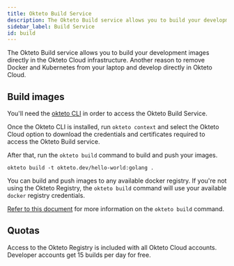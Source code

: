 ```yaml
---
title: Okteto Build Service
description: The Okteto Build service allows you to build your development images directly in the Okteto Cloud infrastructure
sidebar_label: Build Service
id: build
---
```



The Okteto Build service allows you to build your development images directly in the Okteto Cloud infrastructure. Another reason to remove Docker and Kubernetes from your laptop and develop directly in Okteto Cloud.

## Build images

You'll need the [okteto CLI](/docs/previous/cloud/okteto-cli/) in order to access the Okteto Build Service.

Once the Okteto CLI is installed, run `okteto context` and select the Okteto Cloud option to download the credentials and certificates required to access the Okteto Build service.

After that, run the `okteto build` command to build and push your images.

```
okteto build -t okteto.dev/hello-world:golang .
```

You can build and push images to any available docker registry. If you're not using the Okteto Registry, the `okteto build` command will use your available `docker` registry credentials.

[Refer to this document](/docs/previous/reference/cli/#build) for more information on the `okteto build` command.

## Quotas

Access to the Okteto Registry is included with all Okteto Cloud accounts. Developer accounts get 15 builds per day for free.
